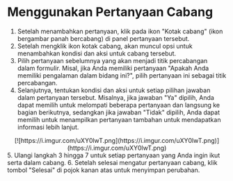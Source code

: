 #  Menggunakan Pertanyaan Cabang

1. Setelah menambahkan pertanyaan, klik pada ikon "Kotak cabang" (ikon bergambar panah bercabang) di panel pertanyaan tersebut.
2. Setelah mengklik ikon kotak cabang, akan muncul opsi untuk menambahkan kondisi dan aksi untuk cabang tersebut.
3. Pilih pertanyaan sebelumnya yang akan menjadi titik percabangan dalam formulir. Misal, jika Anda memiliki pertanyaan "Apakah Anda memiliki pengalaman dalam bidang ini?", pilih pertanyaan ini sebagai titik percabangan.
4. Selanjutnya, tentukan kondisi dan aksi untuk setiap pilihan jawaban dalam pertanyaan tersebut. Misalnya, jika jawaban "Ya" dipilih, Anda dapat memilih untuk melompati beberapa pertanyaan dan langsung ke bagian berikutnya, sedangkan jika jawaban "Tidak" dipilih, Anda dapat memilih untuk menampilkan pertanyaan tambahan untuk mendapatkan informasi lebih lanjut.
<div align = "center">
[![https://i.imgur.com/uXY0lwT.png](https://i.imgur.com/uXY0lwT.png)](https://i.imgur.com/uXY0lwT.png)
</div>
5. Ulangi langkah 3 hingga 7 untuk setiap pertanyaan yang Anda ingin ikut serta dalam cabang.
6. Setelah selesai mengatur pertanyaan cabang, klik tombol "Selesai" di pojok kanan atas untuk menyimpan perubahan.


